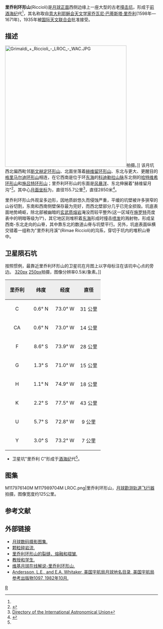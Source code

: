 {{lunar crater data|
 image=Riccioli crater 4173 h3 4168 h3.jpg|260px|
 caption=[[月球轨道器4号|月球轨道器4号]]拍摄的图像|
 latitude=2.9|
 N_or_S=S|
 longitude=74.42|
 E_or_W=W|
 diameter=155.7公里|
 depth=2.85公里|
 colong=75|
 eponym=[[乔瓦尼·巴蒂斯塔·里乔利|乔瓦尼·里乔利]]}}
'''里乔利环形山'''(Riccioli)是[[月球正面|月球正面]]西侧边缘上一座大型的古老[[撞击坑|撞击坑]]，形成于[[前酒海纪|前酒海纪]]代<ref name="LICD"/>，其名称取自[[意大利|意大利]][[耶稣会|耶稣会]][[天文学家|天文学家]][[乔瓦尼·巴蒂斯塔·里乔利|乔瓦尼·巴蒂斯塔·里乔利]](1598年—1671年)，1935年被[[国际天文联合会|国际天文联合会]]批准接受。

==描述==
[[Image:Grimaldi_+_Riccioli_-_LROC_-_WAC.JPG|400px]]拍摄。]]
该月坑西北偏西毗邻[[斯文赫定环形山|斯文赫定环形山]]、北面坐落着[[赫维留环形山|赫维留环形山]]、东北与更大、更醒目的[[格里马尔迪环形山|格里马尔迪环形山]]相连，在它西南是位于环[[东海|东海]]的[[科迪勒拉山脉_(月球)|科迪勒拉山脉]]东北侧的[[哈特维希环形山|哈特维希环形山]]和[[施吕特环形山|施吕特环形山]]；里乔利环形山的东面是[[风暴洋|风暴洋]]、东北伸展着"赫维留月沟"<ref>{{Cite web |url=http://planetarynames.wr.usgs.gov/images/Lunar/lac_73_lo.pdf |title=Crater Riccioli on the LAC-73 map |accessdate=2016-05-28 |archive-date=2012-05-05 |archive-url=https://www.webcitation.org/67Re04H45?url=http://planetarynames.wr.usgs.gov/images/Lunar/lac_73_lo.pdf |dead-url=no }}</ref>。其中心[[月面坐标|月面坐标]]为{{Coord|2.9|S|74.42|W|globe:Moon|nogoogle=1|noosm=1}}，直径155.7公里<ref name="IAU">[http://planetarynames.wr.usgs.gov/Feature/5022 Directory of the International Astronomical Union]</ref>，直径2850米<ref>{{Cite web |url=http://fisherka.csolutionshosting.net/astronote/plan/craterdepth/html/CraterDepthFeatureNameWestfall.html |title=John E. Westfall's Atlas of the Lunar Terminator, Cambridge Univ. Press (2000) |accessdate=2016-05-28 |archive-date=2014-12-18 |archive-url=https://archive.today/20141218234310/http://fisherka.csolutionshosting.net/astronote/plan/craterdepth/html/CraterDepthFeatureNameWestfall.html |dead-url=yes }}</ref>。

里乔利环形山外观呈多边形，因地质龄悠久而侵蚀严重，平缓的坑壁被许多狭窄的山谷切割，东南和西南侧壁保存最为完好，而西北壁部分几乎已完全损毁。坑底表面地势崎岖，除北部被幽暗的[[玄武岩|玄武质]][[熔岩|熔岩]]淹没而较平整外(这一区域在[[约翰·希罗尼穆斯·施罗特|施罗特]]亮度表中的明暗等级为1°)，其它地区则堆积着[[东海|东海]]形成时撞击[[喷发|喷发]]的溅射物，形成呈西南-东北走向的山脊，其中靠东北的数道山脊与坑壁平行。另外，坑底表面纵横交错着一组称为"里乔利月溪"(Rimae Riccioli)的沟系，穿切于坑内的堆积山脊中。

==卫星陨石坑==
按照惯例，最靠近里乔利环形山的卫星坑在月图上以字母标注在该坑中心点的旁边。
[[image:_Riccioli_sattelite_craters_map.jpg|320px]]
[[image:M112074670RE_LROC.png|250px]]拍摄，图像分辨率0.5米/象素。]]

{| class="wikitable"
!width="25%" style="background:#eeeeee;" |里乔利
!width="25%" style="background:#eeeeee;" |纬度
!width="25%" style="background:#eeeeee;" |经度
!width="25%" style="background:#eeeeee;" |直径
|-
|align="center"|C
|align="center"|0.6° N
|align="center"|73.0° W
|align="center"|31 公里
|-
|align="center"|CA
|align="center"|0.6° N
|align="center"|73.0° W
|align="center"|14 公里
|-
|align="center"|F
|align="center"|8.6° S
|align="center"|73.9° W
|align="center"|28 公里
|-
|align="center"|G
|align="center"|1.3° S
|align="center"|71.0° W
|align="center"|15 公里
|-
|align="center"|H
|align="center"|1.1° N
|align="center"|74.9° W
|align="center"|18 公里
|-
|align="center"|K
|align="center"|2.2° S
|align="center"|77.5° W
|align="center"|43 公里
|-
|align="center"|U
|align="center"|5.7° S
|align="center"|72.8° W
|align="center"|9 公里
|-
|align="center"|Y
|align="center"|3.0° S
|align="center"|73.2° W
|align="center"|7 公里
|}

* 卫星坑"里乔利 C"形成于[[酒海纪|酒海纪]]代<ref name="LICD"/>。{{clear}}

==图集==
<gallery>
M117976140M M117989704M LROC.png|里乔利环形山，[[月球勘测轨道飞行器|月球勘测轨道飞行器]]拍摄，图像宽度约125公里。
</gallery>

==参考文献==
{{reflist|refs=
<ref name=LICD>Lunar Impact Crater Database</ref>
}}

==外部链接==
*[http://www.lpi.usra.edu/resources/lunar_orbiter/bin/srch_nam.shtml?Riccioli%7C0 月球数码摄影图集.]
*[http://lroc.sese.asu.edu/posts/351 颗粒碎岩流.]
*[http://lroc.sese.asu.edu/posts/26 里乔利环形山的裂缝、熔融和褶皱.]
*[https://web.archive.org/web/20160307204707/http://www.lpod.org/archive/LPOD-2004-10-10.htm 教授和学生.]
*[http://the-moon.wikispaces.com/Riccioli 维基月球在线解说-里乔利环形山.]
*[http://planet4589.org/astro/lunar/RP-1097.pdf Andersson, L.E., and E.A. Whitaker, 美国宇航局月球地名目录, 美国宇航局参考出版物1097, 1982年10月.] {{Wayback|url=http://planet4589.org/astro/lunar/RP-1097.pdf |date=20141006125838 }}

[[Category:月球环形山|R]]
{{月球環形山 (R-S)}}